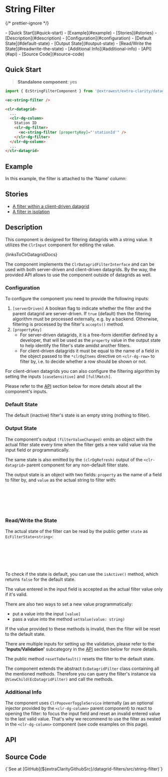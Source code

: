 


<style>{docsStylePatch}</style>

<Meta of={FilterStories} name="Overview" />

# String Filter

{/* prettier-ignore */}
<div className="table-of-contents">
  - [Quick Start](#quick-start)
  - [Example](#example)
  - [Stories](#stories)
  - [Description](#description)
    - [Configuration](#configuration)
    - [Default State](#default-state)
    - [Output State](#output-state)
    - [Read/Write the State](#readwrite-the-state)
    - [Additional Info](#additional-info)
  - [API](#api)
  - [Source Code](#source-code)
</div>

## Quick Start

> **Standalone component**: yes

```typescript
import { EcStringFilterComponent } from '@extrawest/extra-clarity/datagrid-filters';
```

```html
<ec-string-filter />
```

```html
<clr-datagrid>
  ...
  <clr-dg-column>
    Station ID
    <clr-dg-filter>
      <ec-string-filter [propertyKey]="'stationId'" />
    </clr-dg-filter>
  </clr-dg-column>
  ...
</clr-datagrid>
```

## Example

In this example, the filter is attached to the 'Name' column:

<Canvas of={FilterStories.DocsExampleStory} />

## Stories

- [A filter within a client-driven datagrid](/story/components-datagrid-filters-string-filter--within-datagrid-story)
- [A filter in isolation](/story/components-datagrid-filters-string-filter--filter-itself-story)

## Description

This component is designed for filtering datagrids with a string value.
It utilizes the `ClrInput` component for editing the value.

<Markdown>{linksToClrDatagridDocs}</Markdown>

The component implements the `ClrDatagridFilterInterface` and can be used with both server-driven and client-driven
datagrids. By the way, the provided API allows to use the component outside of datagrids as well.

### Configuration

To configure the component you need to provide the following inputs:

1. `[serverDriven]` A boolean flag to indicate whether the filter and the parent datagrid are server-driven.
   If `true` (default) then the filtering algorithm must be processed externally, e.g. by a backend.
   Otherwise, filtering is processed by the filter's `accepts()` method.
2. `[propertyKey]`
   - For server-driven datagrids, it is a free-form identifier defined by a developer, that will be used
     as the `property` value in the output state to help identify the filter's state amidst another filters.
   - For client-driven datagrids it must be equal to the name of a field in the object passed to the `*clrDgItems`
     directive on `<clr-dg-row>` to filter by, i.e. to decide whether a row should be shown or not.

For client-driven datagrids you can also configure the filtering algorithm by setting the inputs
`[caseSensitive]` and `[fullMatch]`.

Please refer to the [API](#api) section below for more details about all the component's inputs.

### Default State

The default (inactive) filter's state is an empty string (nothing to filter).

### Output State

The component's output `(filterValueChanged)` emits an object with the actual filter state every time when the filter
gets a new valid value via the input field or programmatically.

The same state is also emitted by the `(clrDgRefresh)` output of the `<clr-datagrid>` parent component for any
non-default filter state.

The output state is an object with two fields: `property` as the name of a field to filter by, and `value` as the
actual string to filter with:

```typescript
// interface EcFilterState<string>
{
  property: string | number;
  value: string;
}
```

### Read/Write the State

The actual state of the filter can be read by the public getter `state` as `EcFilterState<string>`:

```html
...
<ec-string-filter #filterByName />
...
<span>{{ filterByName.state.value }}</span>
...
```

To check if the state is default, you can use the `isActive()` method, which returns `false` for the default state.

The value entered in the input field is accepted as the actual filter value only if it's valid.

There are also two ways to set a new value programmatically:

- put a value into the input `[value]`
- pass a value into the method `setValue(value: string)`

If the value provided to these methods is invalid, then the filter will be reset to the default state.

There are multiple inputs for setting up the validation, please refer to the **'Inputs/Validation'** subcategory in
the [API](#api) section below for more details.

The public method `resetToDefault()` resets the filter to the default state.

The component extends the abstract `EcDatagridFilter` class containing all the mentioned methods.
Therefore you can query the filter's instance via `@ViewChild(EcDatagridFilter)` and call the methods.

### Additional Info

The component uses `ClrPopoverToggleService` internally (as an optional injector provided by the `<clr-dg-column>` parent
component) to react to opening the filter: to focus the input field and reset an invalid entered value to the last
valid value. That's why we recommend to use the filter as nested in the `<clr-dg-column>` component (see code examples
on this page).

## API

<ArgTypes sort="requiredFirst" />

## Source Code

<Markdown>
  {`See at [GitHub](${extraClarityGithubSrc}/datagrid-filters/src/string-filter)`}
</Markdown>
